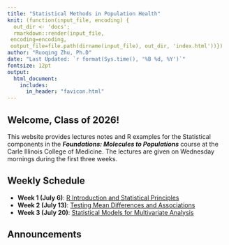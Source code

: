 ```yaml
---
title: "Statistical Methods in Population Health"
knit: (function(input_file, encoding) {
  out_dir <- 'docs';
  rmarkdown::render(input_file,
 encoding=encoding,
 output_file=file.path(dirname(input_file), out_dir, 'index.html'))})
author: "Ruoqing Zhu, Ph.D"
date: "Last Updated: `r format(Sys.time(), '%B %d, %Y')`"
fontsize: 12pt
output: 
  html_document:
    includes:
      in_header: "favicon.html"
---
```


## Welcome, Class of 2026!

This website provides lectures notes and R examples for the Statistical components in the __*Foundations: Molecules to Populations*__ course at the Carle Illinois College of Medicine. The lectures are given on Wednesday mornings during the first three weeks. 

## Weekly Schedule

  * __Week 1 (July 6)__: [R Introduction and Statistical Principles](week1.html)
  * __Week 2 (July 13)__: [Testing Mean Differences and Associations](week2.html)
  * __Week 3 (July 20)__: [Statistical Models for Multivariate Analysis](week3.html)
  
## Announcements